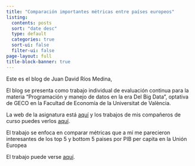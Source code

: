 ```yaml
---
title: "Comparación importantes métricas entre países europeos"
listing:
  contents: posts
  sort: "date desc"
  type: default
  categories: true
  sort-ui: false
  filter-ui: false
page-layout: full
title-block-banner: true
---
```


Este es el blog de Juan David Ríos Medina,

El blog se presenta como trabajo individual de evaluación continua para la materia "Programación y manejo de datos en la era Del Big Data", optativa de GECO en la Facultad de Economía de la Universitat de València.

La web de la asignatura está [aquí](https://perezp44.github.io/intro-ds-22-23-web/) y los trabajos de mis compañeros de curso puedes verlos [aquí](https://perezp44.github.io/intro-ds-22-23-web/07-trabajos_2022-23.html){target="_blank"}.

El trabajo se enfoca en comparar métricas que a mí me parecieron interesantes de los top 5 y bottom 5 paises por PIB per capita en la Unión Europea

El trabajo puede verse [aquí](google.com).
